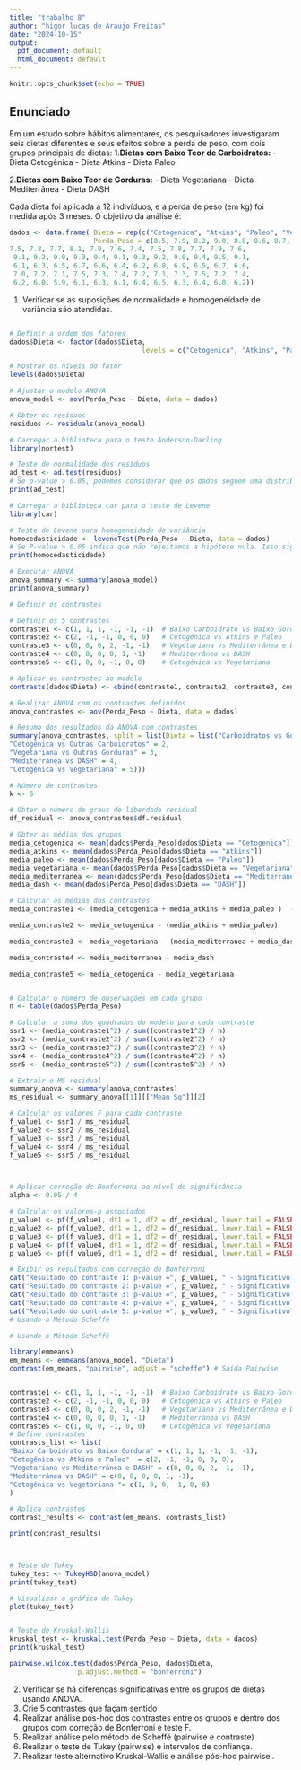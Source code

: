 ```yaml
---
title: "trabalho 8"
author: "higor lucas de Araujo Freitas"
date: "2024-10-15"
output:
  pdf_document: default
  html_document: default
---
```


```r
knitr::opts_chunk$set(echo = TRUE)
```

## Enunciado

Em um estudo sobre hábitos alimentares, os pesquisadores investigaram seis dietas diferentes e seus efeitos sobre a perda de peso, com dois grupos principais de dietas:
1.**Dietas com Baixo Teor de Carboidratos:**
  - Dieta Cetogênica
  - Dieta Atkins
  - Dieta Paleo
  
2.**Dietas com Baixo Teor de Gorduras:**
  - Dieta Vegetariana
  - Dieta Mediterrânea
  - Dieta DASH
  
Cada dieta foi aplicada a 12 indivíduos, e a perda de peso (em kg) foi medida após 3 meses. O objetivo da análise é:

```r
dados <- data.frame( Dieta = rep(c("Cetogenica", "Atkins", "Paleo", "Vegetariana", "Mediterranea", "DASH"), each = 12), 
                     Perda_Peso = c(8.5, 7.9, 8.2, 9.0, 8.8, 8.6, 8.7, 9.1, 8.9, 9.2, 9.0, 9.3, 
7.5, 7.8, 7.7, 8.1, 7.9, 7.6, 7.4, 7.5, 7.8, 7.7, 7.9, 7.6, 
 9.1, 9.2, 9.0, 9.3, 9.4, 9.1, 9.3, 9.2, 9.0, 9.4, 9.5, 9.1, 
 6.1, 6.3, 6.5, 6.7, 6.6, 6.4, 6.2, 6.8, 6.9, 6.5, 6.7, 6.6, 
 7.0, 7.2, 7.1, 7.5, 7.3, 7.4, 7.2, 7.1, 7.3, 7.5, 7.2, 7.4,  
 6.2, 6.0, 5.9, 6.1, 6.3, 6.1, 6.4, 6.5, 6.3, 6.4, 6.0, 6.2)) 

```

1. Verificar se as suposições de normalidade e homogeneidade de variância são atendidas.
```r

```

```r

# Definir a ordem dos fatores
dados$Dieta <- factor(dados$Dieta, 
                                 levels = c("Cetogenica", "Atkins", "Paleo", "Vegetariana", "Mediterranea", "DASH"))

# Mostrar os níveis do fator
levels(dados$Dieta)

# Ajustar o modelo ANOVA
anova_model <- aov(Perda_Peso ~ Dieta, data = dados)

# Obter os resíduos
residuos <- residuals(anova_model)

# Carregar a biblioteca para o teste Anderson-Darling
library(nortest)

# Teste de normalidade dos resíduos
ad_test <- ad.test(residuos)
# Se p-value > 0.05, podemos considerar que os dados seguem uma distribuição normal.
print(ad_test)

# Carregar a biblioteca car para o teste de Levene
library(car)

# Teste de Levene para homogeneidade de variância
homocedasticidade <- leveneTest(Perda_Peso ~ Dieta, data = dados)
# Se P-value > 0.05 indica que não rejeitamos a hipótese nula. Isso significaria que não há evidências suficientes para afirmar que as variâncias dos grupos são diferentes.
print(homocedasticidade)

# Executar ANOVA
anova_summary <- summary(anova_model)
print(anova_summary)

# Definir os contrastes

# Definir os 5 contrastes
contraste1 <- c(1, 1, 1, -1, -1, -1)  # Baixo Carboidrato vs Baixo Gordura
contraste2 <- c(2, -1, -1, 0, 0, 0)   # Cetogênica vs Atkins e Paleo
contraste3 <- c(0, 0, 0, 2, -1, -1)   # Vegetariana vs Mediterrânea e DASH
contraste4 <- c(0, 0, 0, 0, 1, -1)    # Mediterrânea vs DASH
contraste5 <- c(1, 0, 0, -1, 0, 0)    # Cetogênica vs Vegetariana

# Aplicar os contrastes ao modelo
contrasts(dados$Dieta) <- cbind(contraste1, contraste2, contraste3, contraste4, contraste5)

# Realizar ANOVA com os contrastes definidos
anova_contrastes <- aov(Perda_Peso ~ Dieta, data = dados)

# Resumo dos resultados da ANOVA com contrastes
summary(anova_contrastes, split = list(Dieta = list("Carboidratos vs Gorduras" = 1, 
"Cetogênica vs Outras Carboidratos" = 2, 
"Vegetariana vs Outras Gorduras" = 3, 
"Mediterrânea vs DASH" = 4, 
"Cetogênica vs Vegetariana" = 5)))

# Número de contrastes
k <- 5

# Obter o número de graus de liberdade residual
df_residual <- anova_contrastes$df.residual

# Obter as médias dos grupos
media_cetogenica <- mean(dados$Perda_Peso[dados$Dieta == "Cetogenica"])
media_atkins <- mean(dados$Perda_Peso[dados$Dieta == "Atkins"])
media_paleo <- mean(dados$Perda_Peso[dados$Dieta == "Paleo"])
media_vegetariana <- mean(dados$Perda_Peso[dados$Dieta == "Vegetariana"])
media_mediterranea <- mean(dados$Perda_Peso[dados$Dieta == "Mediterranea"])
media_dash <- mean(dados$Perda_Peso[dados$Dieta == "DASH"])

# Calcular as médias dos contrastes
media_contraste1 <- (media_cetogenica + media_atkins + media_paleo )  - (media_vegetariana + media_mediterranea + media_dash )

media_contraste2 <- media_cetogenica - (media_atkins + media_paleo)

media_contraste3 <- media_vegetariana - (media_mediterranea + media_dash)

media_contraste4 <- media_mediterranea - media_dash

media_contraste5 <- media_cetogenica - media_vegetariana


# Calcular o número de observações em cada grupo
n <- table(dados$Perda_Peso)

# Calcular a soma dos quadrados do modelo para cada contraste
ssr1 <- (media_contraste1^2) / sum((contraste1^2) / n)
ssr2 <- (media_contraste2^2) / sum((contraste2^2) / n)
ssr3 <- (media_contraste3^2) / sum((contraste3^2) / n)
ssr4 <- (media_contraste4^2) / sum((contraste4^2) / n)
ssr5 <- (media_contraste5^2) / sum((contraste5^2) / n)

# Extrair o MS residual
summary_anova <- summary(anova_contrastes)
ms_residual <- summary_anova[[1]][["Mean Sq"]][2]

# Calcular os valores F para cada contraste
f_value1 <- ssr1 / ms_residual
f_value2 <- ssr2 / ms_residual
f_value3 <- ssr3 / ms_residual
f_value4 <- ssr4 / ms_residual
f_value5 <- ssr5 / ms_residual



# Aplicar correção de Bonferroni ao nível de significância
alpha <- 0.05 / 4

# Calcular os valores-p associados
p_value1 <- pf(f_value1, df1 = 1, df2 = df_residual, lower.tail = FALSE)
p_value2 <- pf(f_value2, df1 = 1, df2 = df_residual, lower.tail = FALSE)
p_value3 <- pf(f_value3, df1 = 1, df2 = df_residual, lower.tail = FALSE)
p_value4 <- pf(f_value4, df1 = 1, df2 = df_residual, lower.tail = FALSE)
p_value5 <- pf(f_value5, df1 = 1, df2 = df_residual, lower.tail = FALSE)

# Exibir os resultados com correção de Bonferroni
cat("Resultado do contraste 1: p-value =", p_value1, " - Significativo?", p_value1 < alpha, "\n")
cat("Resultado do contraste 2: p-value =", p_value2, " - Significativo?", p_value2 < alpha, "\n")
cat("Resultado do contraste 3: p-value =", p_value3, " - Significativo?", p_value3 < alpha, "\n")
cat("Resultado do contraste 4: p-value =", p_value4, " - Significativo?", p_value4 < alpha, "\n")
cat("Resultado do contraste 5: p-value =", p_value5, " - Significativo?", p_value5 < alpha, "\n")
# Usando o Método Scheffé

# Usando o Método Scheffé

library(emmeans)
em_means <- emmeans(anova_model, "Dieta")
contrast(em_means, "pairwise", adjust = "scheffe") # Saída Pairwise


contraste1 <- c(1, 1, 1, -1, -1, -1)  # Baixo Carboidrato vs Baixo Gordura
contraste2 <- c(2, -1, -1, 0, 0, 0)   # Cetogênica vs Atkins e Paleo
contraste3 <- c(0, 0, 0, 2, -1, -1)   # Vegetariana vs Mediterrânea e DASH
contraste4 <- c(0, 0, 0, 0, 1, -1)    # Mediterrânea vs DASH
contraste5 <- c(1, 0, 0, -1, 0, 0)    # Cetogênica vs Vegetariana
# Define contrastes
contrasts_list <- list(
"Baixo Carboidrato vs Baixo Gordura" = c(1, 1, 1, -1, -1, -1),
"Cetogênica vs Atkins e Paleo"  = c(2, -1, -1, 0, 0, 0),
"Vegetariana vs Mediterrânea e DASH" = c(0, 0, 0, 2, -1, -1),
"Mediterrânea vs DASH" = c(0, 0, 0, 0, 1, -1),   
"Cetogênica vs Vegetariana "= c(1, 0, 0, -1, 0, 0)
)

# Aplica contrastes
contrast_results <- contrast(em_means, contrasts_list)

print(contrast_results)



# Teste de Tukey
tukey_test <- TukeyHSD(anova_model)
print(tukey_test)

# Visualizar o gráfico de Tukey
plot(tukey_test)


# Teste de Kruskal-Wallis
kruskal_test <- kruskal.test(Perda_Peso ~ Dieta, data = dados)
print(kruskal_test)

pairwise.wilcox.test(dados$Perda_Peso, dados$Dieta,
                 p.adjust.method = "bonferroni")


```
2. Verificar se há diferenças significativas entre os grupos de dietas usando ANOVA.
3. Crie 5 contrastes que façam sentido
4. Realizar análise pós-hoc dos contrastes entre os grupos e dentro dos grupos com correção de Bonferroni e teste F.
5. Realizar análise pelo método de Scheffé (pairwise e contraste)
6. Realizar o teste de Tukey (pairwise) e intervalos de confiança.
7. Realizar teste alternativo Kruskal-Wallis e análise pós-hoc pairwise .

